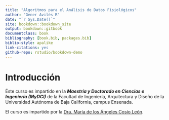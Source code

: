```yaml
--- 
title: "Algoritmos para el Análisis de Datos Fisiológicos"
author: "Gener Avilés R"
date: "`r Sys.Date()`"
site: bookdown::bookdown_site
output: bookdown::gitbook
documentclass: book
bibliography: [book.bib, packages.bib]
biblio-style: apalike
link-citations: yes
github-repo: rstudio/bookdown-demo
---
```


# Introducción

Éste curso es impartido en la ***Maestría y Doctorado en Ciencias e Ingeniería (MyDCI)*** de la Facultad de Ingeniería, Arquitectura y Diseño de la Universidad Autónoma de Baja California, campus Ensenada.

El curso es impartido por la [Dra. María de los Ángeles Cosío León](https://www.researchgate.net/profile/Maria_Cosio_Leon).

